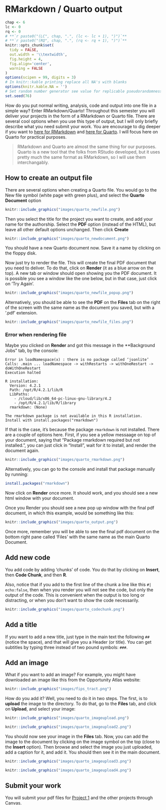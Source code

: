 # RMarkdown / Quarto output {#rmarkdown}

```r
chap <- 6
lc <- 0
rq <- 0
# **`r paste0("(LC", chap, ".", (lc <- lc + 1), ")")`**
# **`r paste0("(RQ", chap, ".", (rq <- rq + 1), ")")`**
knitr::opts_chunk$set(
  tidy = FALSE, 
  out.width = '\\textwidth', 
  fig.height = 4,
  fig.align='center',
  warning = FALSE
)
options(scipen = 99, digits = 3)
# In knitr::kable printing replace all NA's with blanks
options(knitr.kable.NA = '')
# Set random number generator see value for replicable pseudorandomness.
set.seed(76)
```

How do you put normal writing, analysis, code and output into one file in a simple way? Enter RMarkdown/Quarto! Throughout this semester you will deliver your projects in the form of a RMarkdown or Quarto file. There are several cool options when you use this type of output, but I will only briefly describe what you need submit your work. You are encourage to dig deeper if you want to [here for RMarkdown](https://rmarkdown.rstudio.com/lesson-1.html) and [here for Quarto](https://quarto.org/docs/get-started/hello/rstudio.html). I will focus here on Quarto for practical purposes. 

> RMarkdown and Quarto are almost the same thing for our purposes. Quarto is a new tool that the folks from RStudio developed, but it uses pretty much the same format as RMarkdown, so I will use them interchangably. 

## How to create an output file 

There are several options when creating a Quarto file. You would go to the New file symbol (white page with green plus), and select the **Quarto Document** option

```r
knitr::include_graphics("images/quarto_newfile.png")
```

Then you select the title for the project you want to create, and add your name for the authorship. Select the **PDF** option (instead of the HTML), but leave all other default options unchanged. Then click **Create**

```r
knitr::include_graphics("images/quarto_newdocument.png")
```

You should have a new Quarto document now. Save it a name by clicking on the floppy disk.

Now just try to render the file. This will create the final PDF document that you need to deliver. To do that, click on **Render** (it as a blue arrow on the top). A new tab or window should open showing you the PDF document. It is possible you see a window like the one below, but in that case, just click on 'Try Again'. 

```r
knitr::include_graphics("images/quarto_newfile_popup.png")
```

Alternatively, you should be able to see the **PDF** on the **Files** tab on the right of the screen with the same name as the document you saved, but with a '.pdf' extension.

```r
knitr::include_graphics("images/quarto_newfile_files.png")
```


### Error when rendering file

Maybe you clicked on **Render** and got this message in the **Background Jobs" tab, by the console: 

```
Error in loadNamespace(x) : there is no package called ‘jsonlite’
Calls: .main ... loadNamespace -> withRestarts -> withOneRestart -> doWithOneRestart
Execution halted

R installation:
  Version: 4.2.1
  Path: /opt/R/4.2.1/lib/R
  LibPaths:
    - /cloud/lib/x86_64-pc-linux-gnu-library/4.2
    - /opt/R/4.2.1/lib/R/library
  rmarkdown: (None)

The rmarkdown package is not available in this R installation.
Install with install.packages("rmarkdown")
```

If that is the case, it's because the package `rmarkdown` is not installed. There are a couple of options here. First, if you see a yellow messaage on top of your document, saying that "Package rmarkdown required but not installed.", you can just click in "Install", wait for it to install, and render the document again. 

```r
knitr::include_graphics("images/quarto_rmarkdown.png")
```

Alternatively, you can go to the console and install that package manually  by running: 

```r
install.packages("rmarkdown")
```

Now click on **Render** once more. It should work, and you should see a new html window with your document. 

Once you Render you should see a new pop up window with the final pdf document, in which this example, would be something like this: 

```r
knitr::include_graphics("images/quarto_output.png")
```

Once more, remember you will be able to see the final pdf document on the bottom right pane called 'Files' with the same name as the main Quarto Document. 

## Add new code

You add code by adding 'chunks' of code. You do that by clicking on **Insert**, then **Code Chunk**, and then **R**.

Also, notice that if you add to the first line of the chunk a line like this `#| echo:false`, then when you render you will not see the code, but only the output of the code. This is convenient when the output is too long or distracting, or when you don't want to show the code necessarily. 

```r
knitr::include_graphics("images/quarto_codechunk.png")
```

## Add a title

If you want to add a new title, just type in the main text the following `## ` (notice the space), and that will give you a Header (or title). You can get subtitles by typing three instead of two pound symbols: `### `. 

## Add an image

What if you want to add an image? For example, you might have downloaded an image like this from the Opportunity Atlas website:

```r
knitr::include_graphics("images/fips_tract.png")
```

How do you add it? Well, you need to do it in two steps. The first, is to **upload** the image to the directory. To do that, go to the **Files** tab, and click on **Upload**, and select your image:

```r
knitr::include_graphics("images/quarto_imageupload.png")
```

```r
knitr::include_graphics("images/quarto_imageupload2.png")
```

You should now see your image in the **Files** tab. Now, you can add the image to the document by clicking on the image symbol on the top (close to the **Insert** option). Then browse and select the image you just uploaded, add a caption for it, and add it. You should then see it in the main document. 

```r
knitr::include_graphics("images/quarto_imageupload3.png")
```

```r
knitr::include_graphics("images/quarto_imageupload4.png")
```

## Submit your work

You will submit your pdf files for [Project 1](#project1) and the other projects through Canvas.
